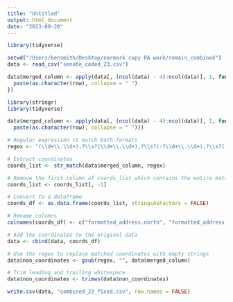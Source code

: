 ```yaml
---
title: "Untitled"
output: html_document
date: "2023-09-20"
---
```


```r
library(tidyverse)

setwd("/Users/bensmith/Desktop/earmark copy RA work/remain_combined")
data <- read_csv("senate_coded_23.csv")

data$merged_column <- apply(data[, (ncol(data) - 4):ncol(data)], 1, function(row) {
  paste(as.character(row), collapse = " ")
})
```

```r
library(stringr)
library(tidyverse)

data$merged_column <- apply(data[, (ncol(data) - 4):ncol(data)], 1, function(row) {
  paste(as.character(row), collapse = " ")})

# Regular expression to match both formats
regex <- "(\\d+\\.\\d+),?\\s?(\\d+\\.\\d+),?\\s?(-?\\d+\\.\\d+),?\\s?(-?\\d+\\.\\d+)"

# Extract coordinates
coords_list <- str_match(data$merged_column, regex)

# Remove the first column of coords_list which contains the entire matched string
coords_list <- coords_list[, -1]

# Convert to a dataframe
coords_df <- as.data.frame(coords_list, stringsAsFactors = FALSE)

# Rename columns
colnames(coords_df) <- c("formatted_address.north", "formatted_address.south", "formatted_address.east", "formatted_address.west")

# Add the coordinates to the original data
data <- cbind(data, coords_df)

# Use the regex to replace matched coordinates with empty strings
data$non_coordinates <- gsub(regex, "", data$merged_column)

# Trim leading and trailing whitespace
data$non_coordinates <- trimws(data$non_coordinates)

write.csv(data, "combined_23_fixed.csv", row.names = FALSE)
```
